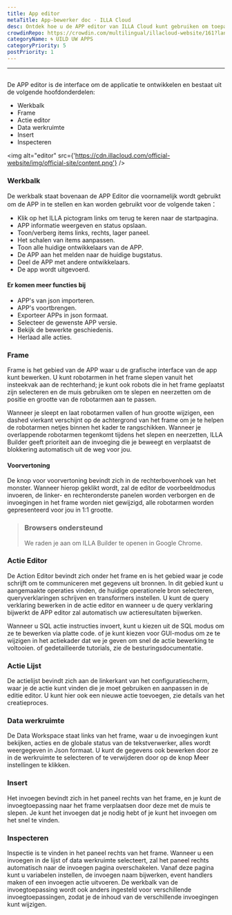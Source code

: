 ```yaml
---
title: App editor
metaTitle: App-bewerker doc · ILLA Cloud
desc: Ontdek hoe u de APP editor van ILLA Cloud kunt gebruiken om toepassingen te maken en aan te passen met behulp van een gebruiksvriendelijke interface
crowdinRepo: https://crowdin.com/multilingual/illacloud-website/161?languages=nl&filter=basic&value=0
categoryName: 🌀 UILD UW APPS
categoryPriority: 5
postPriority: 1
---
```


* * *

## <h2 hidden>App editor</h2>

De APP editor is de interface om de applicatie te ontwikkelen en bestaat uit de volgende hoofdonderdelen:

-   Werkbalk
-   Frame
-   Actie editor
-   Data werkruimte
-   Insert
-   Inspecteren

<img alt="editor" src={'https://cdn.illacloud.com/official-website/img/official-site/content.png'} />

### Werkbalk

De werkbalk staat bovenaan de APP Editor die voornamelijk wordt gebruikt om de APP in te stellen en kan worden gebruikt voor de volgende taken：

-   Klik op het ILLA pictogram links om terug te keren naar de startpagina.
-   APP informatie weergeven en status opslaan.
-   Toon/verberg items links, rechts, lager paneel.
-   Het schalen van items aanpassen.
-   Toon alle huidige ontwikkelaars van de APP.
-   De APP aan het melden naar de huidige bugstatus.
-   Deel de APP met andere ontwikkelaars.
-   De app wordt uitgevoerd.

#### Er komen meer functies bij

-   APP's van json importeren.
-   APP's voortbrengen.
-   Exporteer APPs in json formaat.
-   Selecteer de gewenste APP versie.
-   Bekijk de bewerkte geschiedenis.
-   Herlaad alle acties.

[//]: # "[Image]"

### Frame

Frame is het gebied van de APP waar u de grafische interface van de app kunt bewerken. U kunt robotarmen in het frame slepen vanuit het insteekvak aan de rechterhand; je kunt ook robots die in het frame geplaatst zijn selecteren en de muis gebruiken om te slepen en neerzetten om de positie en grootte van de robotarmen aan te passen.

Wanneer je sleept en laat robotarmen vallen of hun grootte wijzigen, een dashed vierkant verschijnt op de achtergrond van het frame om je te helpen de robotarmen netjes binnen het kader te rangschikken. Wanneer je overlappende robotarmen tegenkomt tijdens het slepen en neerzetten, ILLA Builder geeft prioriteit aan de invoeging die je beweegt en verplaatst de blokkering automatisch uit de weg voor jou.

#### Voorvertoning

De knop voor voorvertoning bevindt zich in de rechterbovenhoek van het monster. Wanneer hierop geklikt wordt, zal de editor de voorbeeldmodus invoeren, de linker- en rechteronderste panelen worden verborgen en de invoegingen in het frame worden niet gewijzigd, alle robotarmen worden gepresenteerd voor jou in 1:1 grootte.

> ### Browsers ondersteund
>
> We raden je aan om ILLA Builder te openen in Google Chrome.

### Actie Editor

De Action Editor bevindt zich onder het frame en is het gebied waar je code schrijft om te communiceren met gegevens uit bronnen. In dit gebied kunt u aangemaakte operaties vinden, de huidige operationele bron selecteren, queryverklaringen schrijven en transformers instellen. U kunt de query verklaring bewerken in de actie editor en wanneer u de query verklaring bijwerkt de APP editor zal automatisch uw actieresultaten bijwerken.

Wanneer u SQL actie instructies invoert, kunt u kiezen uit de SQL modus om ze te bewerken via platte code. of je kunt kiezen voor GUI-modus om ze te wijzigen in het actiekader dat we je geven om snel de actie bewerking te voltooien. of gedetailleerde tutorials, zie de besturingsdocumentatie.

### Actie Lijst

De actielijst bevindt zich aan de linkerkant van het configuratiescherm, waar je de actie kunt vinden die je moet gebruiken en aanpassen in de editie editor. U kunt hier ook een nieuwe actie toevoegen, zie details van het creatieproces.

### Data werkruimte

De Data Workspace staat links van het frame, waar u de invoegingen kunt bekijken, acties en de globale status van de tekstverwerker, alles wordt weergegeven in Json formaat. U kunt de gegevens ook bewerken door ze in de werkruimte te selecteren of te verwijderen door op de knop Meer instellingen te klikken.

### Insert

Het invoegen bevindt zich in het paneel rechts van het frame, en je kunt de invoegtoepassing naar het frame verplaatsen door deze met de muis te slepen. Je kunt het invoegen dat je nodig hebt of je kunt het invoegen om het snel te vinden.

[//]: # "[Image]"

### Inspecteren

Inspectie is te vinden in het paneel rechts van het frame. Wanneer u een invoegen in de lijst of data werkruimte selecteert, zal het paneel rechts automatisch naar de invoegen pagina overschakelen. Vanaf deze pagina kunt u variabelen instellen, de invoegen naam bijwerken, event handlers maken of een invoegen actie uitvoeren. De werkbalk van de invoegtoepassing wordt ook anders ingesteld voor verschillende invoegtoepassingen, zodat je de inhoud van de verschillende invoegingen kunt wijzigen.
